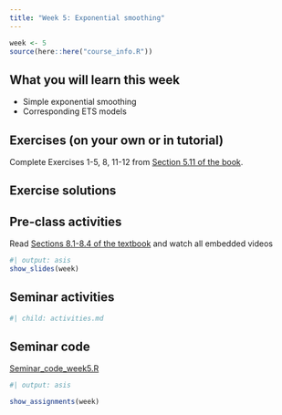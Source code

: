 ```yaml
---
title: "Week 5: Exponential smoothing"
---
```


```r
week <- 5
source(here::here("course_info.R"))
```

## What you will learn this week

* Simple exponential smoothing
* Corresponding ETS models

## Exercises (on your own or in tutorial)

Complete Exercises 1-5, 8, 11-12 from [Section 5.11 of the book](https://otexts.com/fpp3/toolbox-exercises.html).

## Exercise solutions

<!-- ::: {.callout appearance="minimal"} -->
<!-- <i class="bi bi-download"></i> [Week 5 Tutorial Solution.html](Week5.html){download="Week 5 Tutorial Solution.html"} -->
<!-- ::: -->


## Pre-class activities

Read [Sections 8.1-8.4 of the textbook](https://otexts.com/fpp3/expsmooth.html) and watch all embedded videos

```r
#| output: asis
show_slides(week)
```

## Seminar activities

```r
#| child: activities.md
```


## Seminar code

::: {.callout appearance="minimal"}
<i class="bi bi-download"></i> [Seminar_code_week5.R](Seminar_code_week5.R){download="Seminar_code_week5.R"}
:::



```r
#| output: asis

show_assignments(week)
```
